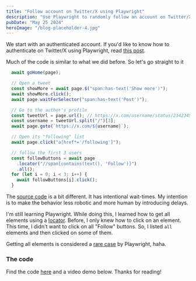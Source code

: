 ```yaml
---
title: "Follow account on Twitter/X using Playwright"
description: "Use Playwright to randomly follow an account on Twitter/X"
pubDate: "May 25 2024"
heroImage: "/blog-placeholder-4.jpg"
---
```


We start with an authenticated account. If you'd like to know how to authenticate on Twitter/X using Playwright, read [this post](/blog/tweet-using-playwright).

Much of the code is similar to what we did before. So let's go straight to it

```ts
  await goHome(page);

  // Open a tweet
  const showMore = await page.$("span:has-text('Show more')");
  await showMore.click();
  await page.waitForSelector("span:has-text('Post')");

  // Go to the author's profile
  const tweetUrl = page.url(); // https://x.com/username/status/2342345
  const username = tweetUrl.split("/")[3];
  await page.goto(`https://x.com/${username}`);

  // Open its "following" list
  await page.click("a[href*='/following']");

  // follow the first 3 users
  const followButtons = await page
    .locator("//span[contains(text(), 'Follow')]")
    .all();
  for (let i = 0; i < 3; i++) {
    await followButtons[i].click();
  }
```

The [source code](https://github.com/michalevids/playwright-utils/blob/5a59ffea1d78284556649a19ec0adff2a47c1ffa/scripts/twitter/follow-from-following.ts#L17) is a bit different.
It has intentional wait-times. My intention is to make the behavior less robotic and more human by introducing delays.

I'm still learning Playwright. While doing this, I learned how to get all elements using a [locator](https://playwright.dev/docs/locators).
Before, I only knew how to click on an element. This time, I didn't want to click on all "Follow" buttons. So, I listed `all` elements and then clicked on some of them.

Getting all elements is considered a [rare case](https://playwright.dev/docs/locators#rare-use-cases) by Playwright, haha.

### The code

Find the code [here](https://github.com/michalevids/playwright-utils) and a video demo below. Thanks for reading!


<YouTube id="p5Qs5LrCGeg" />
